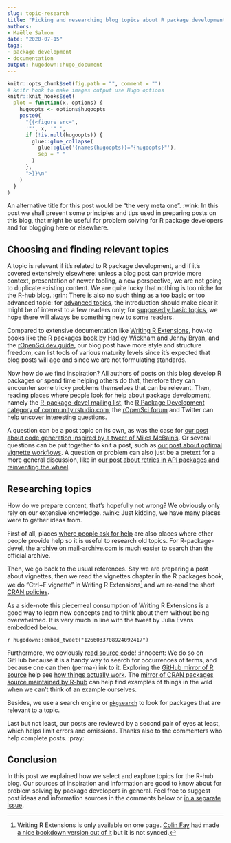 ```yaml
--- 
slug: topic-research 
title: "Picking and researching blog topics about R package development" 
authors: 
- Maëlle Salmon 
date: "2020-07-15" 
tags: 
- package development 
- documentation
output: hugodown::hugo_document
---
```


```r

knitr::opts_chunk$set(fig.path = "", comment = "")
# knitr hook to make images output use Hugo options
knitr::knit_hooks$set(
  plot = function(x, options) {
    hugoopts <- options$hugoopts
    paste0(
      "{{<figure src=",
      '"', x, '" ',
      if (!is.null(hugoopts)) {
        glue::glue_collapse(
          glue::glue('{names(hugoopts)}="{hugoopts}"'),
          sep = " "
        )
      },
      ">}}\n"
    )
  }
)

```

An alternative title for this post would be "the very meta one". :wink:
In this post we shall present some principles and tips used in preparing posts on this blog, that might be useful for problem solving for R package developers and for blogging here or elsewhere.

## Choosing and finding relevant topics

A topic is relevant if it's related to R package development, and if it's covered extensively elsewhere: unless a blog post can provide more context, presentation of newer tooling, a new perspective, we are not going to duplicate existing content.
We are quite lucky that nothing is too niche for the R-hub blog. :grin:
There is also no such thing as a too basic or too advanced topic: for [advanced topics](/2020/02/20/processx-blocked-sigchld/), the introduction should make clear it might be of interest to a few readers only; for [supposedly basic topics](/2019/12/12/internal-functions/), we hope there will always be something new to some readers.

Compared to extensive documentation like [Writing R Extensions](https://cran.r-project.org/doc/manuals/r-release/R-exts.html), how-to books like the [R packages book by Hadley Wickham and Jenny Bryan](https://r-pkgs.org/), and the [rOpenSci dev guide](https://devguide.ropensci.org), our blog post have more style and structure freedom, can list tools of various maturity levels since it's expected that blog posts will age and since we are not formulating standards.

Now how do we find inspiration?
All authors of posts on this blog develop R packages or spend time helping others do that, therefore they can encounter some tricky problems themselves that can be relevant.
Then, reading places where people look for help about package development, namely the [R-package-devel mailing list](https://stat.ethz.ch/mailman/listinfo/r-package-devel), the [R Package Development category of community.rstudio.com](https://community.rstudio.com/c/package-development/11), the [rOpenSci forum](https://discuss.ropensci.org) and Twitter can help uncover interesting questions.

A question can be a post topic on its own, as was the case for [our post about code generation inspired by a tweet of Miles McBain's](/2020/02/10/code-generation/).
Or several questions can be put together to knit a post, such as [our post about optimal vignette workflows](/2020/06/03/vignettes/).
A question or problem can also just be a pretext for a more general discussion, like in [our post about retries in API packages and reinventing the wheel](/2020/04/07/retry-wheel/).

## Researching topics

How do we prepare content, that's hopefully not wrong?
We obviously only rely on our extensive knowledge. :wink:
Just kidding, we have many places were to gather ideas from.

First of all, places [where people ask for help](/2019/04/11/r-package-devel/) are also places where other people provide help so it is useful to research old topics.
For R-package-devel, the [archive on mail-archive.com](https://www.mail-archive.com/r-package-devel@r-project.org/) is much easier to search than the official archive.

Then, we go back to the usual references.
Say we are preparing a post about vignettes, then we read the vignettes chapter in the R packages book, we do "Ctrl+F vignette" in Writing R Extensions[^wre] and we re-read the short [CRAN policies](https://cran.r-project.org/web/packages/policies.html).

As a side-note this piecemeal consumption of Writing R Extensions is a good way to learn new concepts and to think about them without being overwhelmed. 
It is very much in line with the tweet by Julia Evans embedded below.

`r hugodown::embed_tweet("1266033708924092417")`

[^wre]: Writing R Extensions is only available on one page. [Colin Fay](https://colinfay.me/) had made [a nice bookdown version out of it](https://colinfay.me/writing-r-extensions/creating-r-packages.html) but it is not synced.

Furthermore, we obviously [read source code](/2019/05/14/read-the-source/)! :innocent:
We do so on GitHub because it is a handy way to search for occurrences of terms, and because one can then (perma-)link to it.
Exploring the [GitHub mirror of R source](https://github.com/wch/r-source) help see [how things actually work](/2020/05/20/rbuildignore/#standard-known-directory-and-files).
The [mirror of CRAN packages source maintained by R-hub](https://github.com/cran) can help find examples of things in the wild when we can't think of an example ourselves.

Besides, we use a search engine or [`pkgsearch`](https://r-hub.github.io/pkgsearch/index.html) to look for packages that are relevant to a topic.

Last but not least, our posts are reviewed by a second pair of eyes at least, which helps limit errors and omissions.
Thanks also to the commenters who help complete posts. :pray:

## Conclusion

In this post we explained how we select and explore topics for the R-hub blog.
Our sources of inspiration and information are good to know about for problem solving by package developers in general.
Feel free to suggest post ideas and information sources in the comments below or [in a separate issue](https://github.com/r-hub/blog/issues/).
